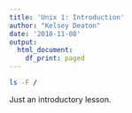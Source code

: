 ```yaml
---
title: 'Unix 1: Introduction'
author: "Kelsey Deaton"
date: '2018-11-08'
output:
  html_document:
    df_print: paged
---
```



```bash
ls -F /
```

Just an introductory lesson. 
